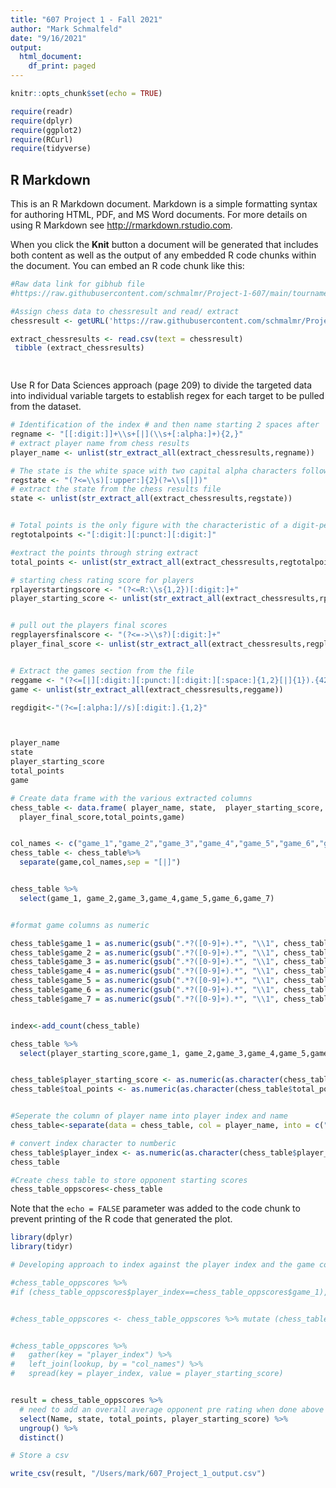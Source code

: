 ```yaml
---
title: "607 Project 1 - Fall 2021"
author: "Mark Schmalfeld"
date: "9/16/2021"
output:
  html_document:
    df_print: paged
---
```


```r
knitr::opts_chunk$set(echo = TRUE)

require(readr)
require(dplyr)
require(ggplot2)
require(RCurl)
require(tidyverse)


```

## R Markdown

This is an R Markdown document. Markdown is a simple formatting syntax for authoring HTML, PDF, and MS Word documents. For more details on using R Markdown see <http://rmarkdown.rstudio.com>.

When you click the **Knit** button a document will be generated that includes both content as well as the output of any embedded R code chunks within the document. You can embed an R code chunk like this:

```r
#Raw data link for gibhub file 
#https://raw.githubusercontent.com/schmalmr/Project-1-607/main/tournamentinfo.txt

#Assign chess data to chessresult and read/ extract 
chessresult <- getURL('https://raw.githubusercontent.com/schmalmr/Project-1-607/main/tournamentinfo.txt')

extract_chessresults <- read.csv(text = chessresult)
 tibble (extract_chessresults)

 
```


Use R for Data Sciences approach (page 209) to divide the targeted data into individual variable targets to establish regex for each target to be pulled from the dataset.  

```r

# Identification of the index # and then name starting 2 spaces after |
regname <- "[[:digit:]]+\\s+[|](\\s+[:alpha:]+){2,}"
# extract player name from chess results
player_name <- unlist(str_extract_all(extract_chessresults,regname))

# The state is the white space with two capital alpha characters followed by space and | to end the section
regstate <- "(?<=\\s)[:upper:]{2}(?=\\s[|])"
# extract the state from the chess results file
state <- unlist(str_extract_all(extract_chessresults,regstate))


# Total points is the only figure with the characteristic of a digit-period(puncation) the digit and this is used to find the total points
regtotalpoints <-"[:digit:][:punct:][:digit:]"

#extract the points through string extract 
total_points <- unlist(str_extract_all(extract_chessresults,regtotalpoints))

# starting chess rating score for players 
rplayerstartingscore <- "(?<=R:\\s{1,2})[:digit:]+"
player_starting_score <- unlist(str_extract_all(extract_chessresults,rplayerstartingscore))


# pull out the players final scores
regplayersfinalscore <- "(?<=->\\s?)[:digit:]+"
player_final_score <- unlist(str_extract_all(extract_chessresults,regplayersfinalscore))


# Extract the games section from the file 
reggame <- "(?<=[|][:digit:][:punct:][:digit:][:space:]{1,2}[|]{1}).{42}"
game <- unlist(str_extract_all(extract_chessresults,reggame))

regdigit<-"(?<=[:alpha:]//s)[:digit:].{1,2}"



player_name
state
player_starting_score
total_points
game

# Create data frame with the various extracted columns
chess_table <- data.frame( player_name, state,  player_starting_score,
  player_final_score,total_points,game)


col_names <- c("game_1","game_2","game_3","game_4","game_5","game_6","game_7")
chess_table <- chess_table%>%
  separate(game,col_names,sep = "[|]")


chess_table %>%
  select(game_1, game_2,game_3,game_4,game_5,game_6,game_7)



```
```r



#format game columns as numeric 

chess_table$game_1 = as.numeric(gsub(".*?([0-9]+).*", "\\1", chess_table$game_1)) 
chess_table$game_2 = as.numeric(gsub(".*?([0-9]+).*", "\\1", chess_table$game_2))   
chess_table$game_3 = as.numeric(gsub(".*?([0-9]+).*", "\\1", chess_table$game_3)) 
chess_table$game_4 = as.numeric(gsub(".*?([0-9]+).*", "\\1", chess_table$game_4)) 
chess_table$game_5 = as.numeric(gsub(".*?([0-9]+).*", "\\1", chess_table$game_5)) 
chess_table$game_6 = as.numeric(gsub(".*?([0-9]+).*", "\\1", chess_table$game_6)) 
chess_table$game_7 = as.numeric(gsub(".*?([0-9]+).*", "\\1", chess_table$game_7)) 


index<-add_count(chess_table)

chess_table %>%
  select(player_starting_score,game_1, game_2,game_3,game_4,game_5,game_6,game_7)


chess_table$player_starting_score <- as.numeric(as.character(chess_table$player_starting_score))
chess_table$toal_points <- as.numeric(as.character(chess_table$total_points))


#Seperate the column of player name into player index and name
chess_table<-separate(data = chess_table, col = player_name, into = c("player_index", "Name"), sep = "\\|")

# convert index character to numberic
chess_table$player_index <- as.numeric(as.character(chess_table$player_index))
chess_table

#Create chess table to store opponent starting scores
chess_table_oppscores<-chess_table


```

Note that the `echo = FALSE` parameter was added to the code chunk to prevent printing of the R code that generated the plot.
```r
library(dplyr)
library(tidyr)

# Developing approach to index against the player index and the game columns to find and replace with the approach starting player scores before taking row means

#chess_table_oppscores %>%
#if (chess_table_oppscores$player_index==chess_table_oppscores$game_1), #chess_table_oppscores$game_1==chess_table_oppscores$player_starting_score, #{chess_table_oppscores$game_1==0}


#chess_table_oppscores <- chess_table_oppscores %>% mutate (chess_table_oppscores$game_1 = case_when(chess_table_oppscores$player_index== chess_table_oppscores%game_1,TRUE ~ chess_table_oppscores$game1=chess_table_oppscores$player_starting_score))


#chess_table_oppscores %>%
#   gather(key = "player_index") %>%
#   left_join(lookup, by = "col_names") %>%
#   spread(key = player_index, value = player_starting_score)


result = chess_table_oppscores %>% 
  # need to add an overall average opponent pre rating when done above
  select(Name, state, total_points, player_starting_score) %>% 
  ungroup() %>% 
  distinct()

# Store a csv

write_csv(result, "/Users/mark/607_Project_1_output.csv")



```

